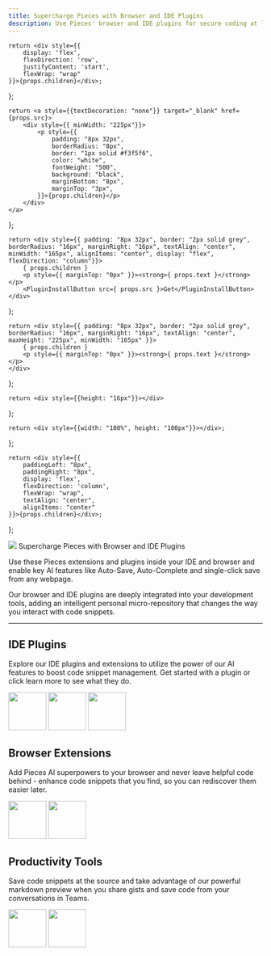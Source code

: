 ```yaml
---
title: Supercharge Pieces with Browser and IDE Plugins
description: Use Pieces' browser and IDE plugins for secure coding at lightning speeds. Pieces enables key AI features like Auto-Save, Auto-Complete and single-click save.
---
```


    return <div style={{
        display: 'flex',
        flexDirection: 'row',
        justifyContent: 'start',
        flexWrap: "wrap"
    }}>{props.children}</div>;
};

    return <a style={{textDecoration: "none"}} target="_blank" href={props.src}>
        <div style={{ minWidth: "225px"}}>
            <p style={{
                padding: "8px 32px",
                borderRadius: "8px",
                border: "1px solid #f3f5f6",
                color: "white",
                fontWeight: "500",
                background: "black",
                marginBottom: "8px",
                marginTop: "3px",
            }}>{props.children}</p>
        </div>
    </a>
};

    return <div style={{ padding: "8px 32px", border: "2px solid grey", borderRadius: "16px", marginRight: "16px", textAlign: "center", minWidth: "165px", alignItems: "center", display: "flex", flexDirection: "column"}}>
        { props.children }
        <p style={{ marginTop: "0px" }}><strong>{ props.text }</strong></p>
        <PluginInstallButton src={ props.src }>Get</PluginInstallButton>
    </div>
};

    return <div style={{ padding: "8px 32px", border: "2px solid grey", borderRadius: "16px", marginRight: "16px", textAlign: "center", maxHeight: "225px", minWidth: "165px" }}>
        { props.children }
        <p style={{ marginTop: "0px" }}><strong>{ props.text }</strong></p>
    </div>
};

    return <div style={{height: "16px"}}></div>
};

    return <div style={{width: "100%", height: "100px"}}></div>;
};

    return <div style={{
        paddingLeft: "8px",
        paddingRight: "8px",
        display: 'flex',
        flexDirection: 'column',
        flexWrap: "wrap",
        textAlign: "center",
        alignItems: "center"
    }}>{props.children}</div>;
};

<link rel="canonical" href="https://code.pieces.app/plugins" />

<HeaderSpacer></HeaderSpacer>

<FlexColumn>
    <Image src={"/assets/headers/light/plugin_header_landing.png"} />
    <Spacer></Spacer>
    <Heading type={"h1"}>Supercharge Pieces with Browser and IDE Plugins</Heading>
    <p>Use these Pieces extensions and plugins inside your IDE and browser and enable key AI features like Auto-Save, Auto-Complete and single-click save from any webpage.</p>
    <p>Our browser and IDE plugins are deeply integrated into your development tools, adding an intelligent personal micro-repository that changes the way you interact with code snippets.</p>
</FlexColumn>

---

## IDE Plugins

Explore our IDE plugins and extensions to utilize the power of our AI features to boost code snippet management. Get started with a plugin or click learn more to see what they do.

<GridFlexRow>
    <PluginButton1 text={"VS Code IDE"} src={"https://marketplace.visualstudio.com/items?itemName=MeshIntelligentTechnologiesInc.pieces-vscode"}>
        <Image width="75" src={"/assets/logos/vscode_logo.png"} />
    </PluginButton1>
    <PluginButton src={"/assets/logos/jetbrains_logo.png"} text={"Jetbrains IDE"}>
        <Image width="75" src={"/assets/logos/jetbrains_logo.png"} />
    </PluginButton>
    <PluginButton src={"/assets/logos/ue_logo.png"} text={"UltraEdit IDE"}>
        <Image width="75" src={"/assets/logos/ue_logo.png"} />
    </PluginButton>
</GridFlexRow>

<Spacer></Spacer>

## Browser Extensions

Add Pieces AI superpowers to your browser and never leave helpful code behind - enhance code snippets that you find, so you can rediscover them easier later.

<GridFlexRow>
    <PluginButton text={"Chrome"}>
        <Image width="75" src={"/assets/logos/chrome_logo.png"} />
    </PluginButton>
    <PluginButton text={"Edge"}>
        <Image width="75" src={"/assets/logos/edge_logo.png"} />
    </PluginButton>
</GridFlexRow>

<Spacer></Spacer>

## Productivity Tools

Save code snippets at the source and take advantage of our powerful markdown preview when you share gists and save code from your conversations in Teams.

<GridFlexRow>
    <PluginButton text={"GitHub"}>
        <Image width="75" src={"/assets/logos/github_logo.png"} />
    </PluginButton>
    <PluginButton text={"Teams"}>
        <Image width="75" src={"/assets/logos/teams_logo.png"} />
    </PluginButton>
</GridFlexRow>

